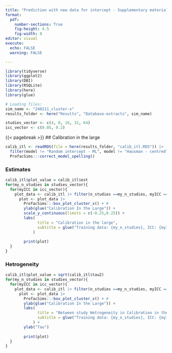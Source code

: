 ```yaml
---
title: "Prediction with new data for intercept - Supplementary material part 2"
format: 
  pdf:
    number-sections: True
    fig-height: 4.5
    fig-width: 8
editor: visual
execute: 
  echo: FALSE
  warning: FALSE

---
```


```r
library(tidyverse)
library(ggplot2)
library(DBI)
library(RSQLite)
library(here)
library(glue)

# Loading files:
sim_name <- "240211_cluster-x"
results_folder <- here("Results", "Database-extracts", sim_name)

studies_vector <- c(4, 8, 16, 32, 64)
icc_vector <- c(0.05, 0.2)
```
{{< pagebreak >}}
## Calibration in the large
```R
calib_itl <- readRDS(file = here(results_folder, "calib_itl.RDS")) |> 
  filter(model != "Random intercept - ML", model != "Hausman - centred") |> 
  ProfacSims:::correct_model_spelling()

```

### Estimates
```r
calib_itl$plot_value = calib_itl$est
for(my_n_studies in studies_vector){
  for(myICC in icc_vector){
    plot_data <- calib_itl |> filter(n_studies ==my_n_studies, myICC ==myICC) 
      plot <- plot_data |> 
        ProfacSims:::box_plot_cluster_x() + #
        ylab(glue("Calibration In the Large")) +
        scale_y_continuous(limits = c(-0.25,0.25)) +
        labs(
              title = "Calibration in the large",
              subtitle = glue("Training data: {my_n_studies}, ICC: {myICC}")
            )
      
        print(plot)
  }
}
```



### Hetrogeneity

```r
calib_itl$plot_value = sqrt(calib_itl$tau2)
for(my_n_studies in studies_vector){
  for(myICC in icc_vector){
    plot_data <- calib_itl |> filter(n_studies ==my_n_studies, myICC ==myICC) 
      plot <- plot_data |> 
        ProfacSims:::box_plot_cluster_x() + #
        ylab(glue("Calibration In the Large")) +
        labs(
              title = "Between study Hetrogeneity in Calibration in the large",
              subtitle = glue("Training data: {my_n_studies}, ICC: {myICC}")
            ) +
        ylab("Tau")
      
        print(plot)
  }
}
```


